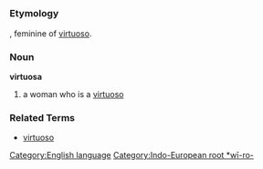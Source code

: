 =={{en}}==
[[Category:English language]]
===Etymology===
{{it}}, feminine of [[virtuoso]]. [[Category:Indo-European root *wī-ro-]]
===Noun===
'''virtuosa'''

#a woman who is a [[virtuoso]]
===Related Terms===
*[[virtuoso]]